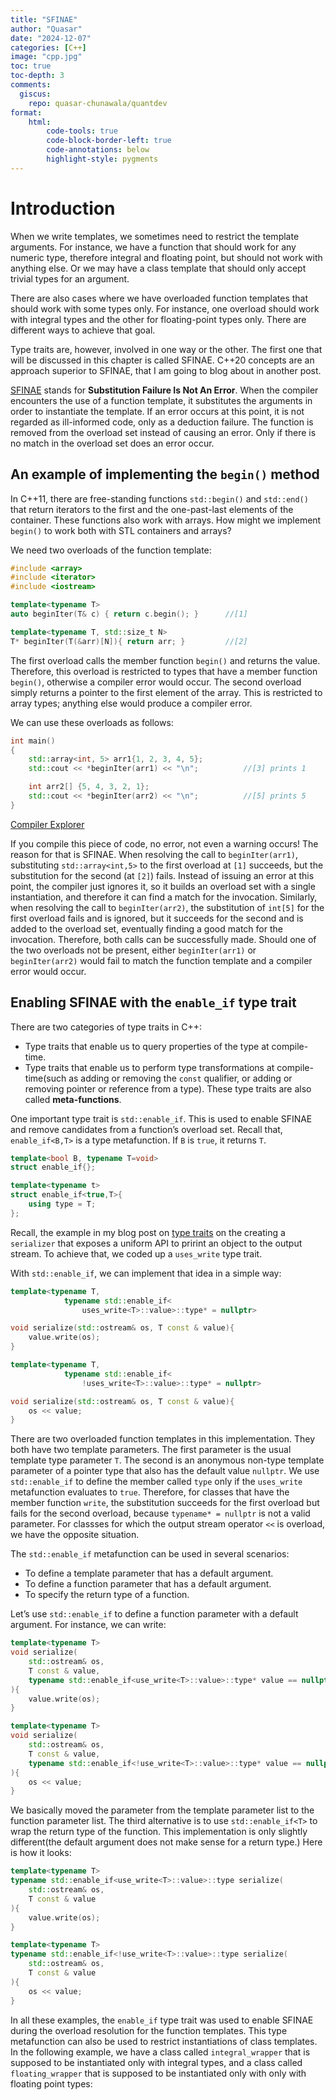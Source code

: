```yaml
---
title: "SFINAE"
author: "Quasar"
date: "2024-12-07"
categories: [C++]      
image: "cpp.jpg"
toc: true
toc-depth: 3
comments:
  giscus: 
    repo: quasar-chunawala/quantdev
format:
    html:
        code-tools: true
        code-block-border-left: true
        code-annotations: below
        highlight-style: pygments
---
```


# Introduction

When we write templates, we sometimes need to restrict the template arguments. For instance, we have a function that should work for any numeric type, therefore integral and floating point, but should not work with anything else. Or we may have a class template that should only accept trivial types for an argument. 

There are also cases where we have overloaded function templates that should work with some types only. For instance, one overload should work with integral types and the other for floating-point types only. There are different ways to achieve that goal.

Type traits are, however, involved in one way or the other. The first one that will be discussed in this chapter is called SFINAE. C++20 concepts are an approach superior to SFINAE, that I am going to blog about in another post.

[SFINAE](https://en.cppreference.com/w/cpp/language/sfinae) stands for **Substitution Failure Is Not An Error**. When the compiler encounters the use of a function template, it substitutes the arguments in order to instantiate the template. If an error occurs at this point, it is not regarded as ill-informed code, only as a deduction failure. The function is removed from the overload set instead of causing an error. Only if there is no match in the overload set does an error occur.

## An example of implementing the `begin()` method

In C++11, there are free-standing functions `std::begin()` and `std::end()` that return iterators to the first and the one-past-last elements of the container. These functions also work with arrays. How might we implement `begin()` to work both with STL containers and arrays?

We need two overloads of the function template:

```cpp
#include <array>
#include <iterator>
#include <iostream>

template<typename T>
auto beginIter(T& c) { return c.begin(); }      //[1]

template<typename T, std::size_t N>
T* beginIter(T(&arr)[N]){ return arr; }         //[2]
```

The first overload calls the member function `begin()` and returns the value. Therefore, this overload is restricted to types that have a member function `begin()`, otherwise a compiler error would occur. The second overload simply returns a pointer to the first element of the array. This is restricted to array types; anything else would produce a compiler error. 

We can use these overloads as follows:

```cpp
int main()
{
    std::array<int, 5> arr1{1, 2, 3, 4, 5};     
    std::cout << *beginIter(arr1) << "\n";          //[3] prints 1

    int arr2[] {5, 4, 3, 2, 1};
    std::cout << *beginIter(arr2) << "\n";          //[5] prints 5
}
```

[Compiler Explorer](https://godbolt.org/z/T79Pv5Ms6)

If you compile this piece of code, no error, not even a warning occurs! The reason for that is SFINAE. When resolving the call to `beginIter(arr1)`, substituting `std::array<int,5>` to the first overload at `[1]` succeeds, but the substitution for the second (at `[2]`) fails. Instead of issuing an error at this point, the compiler just ignores it, so it builds an overload set with a single instantiation, and therefore it can find a match for the invocation. Similarly, when resolving the call to `beginIter(arr2)`, the substitution of `int[5]` for the first overload fails and is ignored, but it succeeds for the second and is added to  the overload set, eventually finding a good match for the invocation. Therefore, both calls can be successfully made. Should one of the two overloads not be present, either `beginIter(arr1)` or `beginIter(arr2)` would fail to match the function template and a compiler error would occur.

## Enabling SFINAE with the `enable_if` type trait

There are two categories of type traits in C++:

- Type traits that enable us to query properties of the type at compile-time.
- Type traits that enable us to perform type transformations at compile-time(such as adding or removing the `const` qualifier, or adding or removing pointer or reference from a type). These type traits are also called **meta-functions**. 

One important type trait is `std::enable_if`. This is used to enable SFINAE and remove candidates from a function's overload set. Recall that, `enable_if<B,T>` is a type metafunction. If `B` is `true`, it returns `T`.

```cpp
template<bool B, typename T=void>
struct enable_if{};

template<typename t>
struct enable_if<true,T>{
    using type = T;
};
```

Recall, the example in my blog post on [type traits](https://quantdev.blog/posts/type-traits-101/) on the creating a `serializer` that exposes a uniform API to prirint an object to the output stream. To achieve that, we coded up a `uses_write` type trait.

With `std::enable_if`, we can implement that idea in a simple way:

```cpp
template<typename T,
            typename std::enable_if<
                uses_write<T>::value>::type* = nullptr>

void serialize(std::ostream& os, T const & value){
    value.write(os);
}

template<typename T,
            typename std::enable_if<
                !uses_write<T>::value>::type* = nullptr>

void serialize(std::ostream& os, T const & value){
    os << value;
}
```

There are two overloaded function templates in this implementation. They both have two template parameters. The first parameter is the usual template type parameter `T`. The second is an anonymous non-type template parameter of a pointer type that also has the default value `nullptr`. We use `std::enable_if` to define the member called `type` only if the `uses_write` metafunction evaluates to `true`. Therefore, for classes that have the member function `write`, the substitution succeeds for the first overload but fails for the second overload, because `typename* = nullptr` is not a valid parameter. For classses for which the output stream operator `<<` is overload, we have the opposite situation.

The `std::enable_if` metafunction can be used in several scenarios:

- To define a template parameter that has a default argument.
- To define a function parameter that has a default argument.
- To specify the return type of a function.

Let's use `std::enable_if` to define a function parameter with a default argument. For instance, we can write:

```cpp
template<typename T>
void serialize(
    std::ostream& os, 
    T const & value,
    typename std::enable_if<use_write<T>::value>::type* value == nullptr
){
    value.write(os);
}

template<typename T>
void serialize(
    std::ostream& os, 
    T const & value,
    typename std::enable_if<!use_write<T>::value>::type* value == nullptr
){
    os << value;
}
```

We basically moved the parameter from the template parameter list to the function parameter list. The third alternative is to use `std::enable_if<T>` to wrap the return type of the function. This implementation is only slightly different(the default argument does not make sense for a return type.) Here is how it looks:

```cpp
template<typename T>
typename std::enable_if<use_write<T>::value>::type serialize(
    std::ostream& os,
    T const & value
){
    value.write(os);
}

template<typename T>
typename std::enable_if<!use_write<T>::value>::type serialize(
    std::ostream& os,
    T const & value
){
    os << value;
}
```

In all these examples, the `enable_if` type trait was used to enable SFINAE during the overload resolution for the function templates. This type metafunction can also be used to restrict instantiations of class templates. In the following example, we have a class called `integral_wrapper` that is supposed to be instantiated only with integral types, and a class called `floating_wrapper` that is supposed to be instantiated only with only with floating point types:

